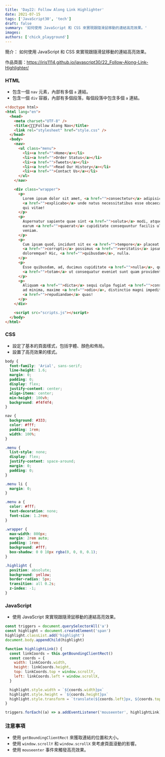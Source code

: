 ```yaml
---
title: 'Day22: Follow Along Link Highlighter'
date: 2021-07-15
tags: ['JavaScript30', 'tech']
draft: false
summary: '如何使用 JavaScript 和 CSS 來實現跟隨滑鼠移動的連結高亮效果。'
images:
authors: ['chick_playground']
---
```


簡介： 如何使用 JavaScript 和 CSS 來實現跟隨滑鼠移動的連結高亮效果。

作品頁面：https://iris1114.github.io/javascript30/22_Follow-Along-Link-Highlighter/

### HTML

- 包含一個 `nav` 元素，內部有多個 `a` 連結。
- 包含一個 `div` 容器，內部有多個段落，每個段落中包含多個 `a` 連結。

```html
<!doctype html>
<html lang="en">
  <head>
    <meta charset="UTF-8" />
    <title>👀👀👀Follow Along Nav</title>
    <link rel="stylesheet" href="style.css" />
  </head>
  <body>
    <nav>
      <ul class="menu">
        <li><a href="">Home</a></li>
        <li><a href="">Order Status</a></li>
        <li><a href="">Tweets</a></li>
        <li><a href="">Read Our History</a></li>
        <li><a href="">Contact Us</a></li>
      </ul>
    </nav>

    <div class="wrapper">
      <p>
        Lorem ipsum dolor sit amet, <a href="">consectetur</a> adipisicing elit. Est
        <a href="">explicabo</a> unde natus necessitatibus esse obcaecati distinctio, aut itaque,
        qui vitae!
      </p>
      <p>
        Aspernatur sapiente quae sint <a href="">soluta</a> modi, atque praesentium laborum pariatur
        earum <a href="">quaerat</a> cupiditate consequuntur facilis ullam dignissimos, aperiam quam
        veniam.
      </p>
      <p>
        Cum ipsam quod, incidunt sit ex <a href="">tempore</a> placeat maxime
        <a href="">corrupti</a> possimus <a href="">veritatis</a> ipsum fugit recusandae est
        doloremque? Hic, <a href="">quibusdam</a>, nulla.
      </p>
      <p>
        Esse quibusdam, ad, ducimus cupiditate <a href="">nulla</a>, quae magni odit
        <a href="">totam</a> ut consequatur eveniet sunt quam provident sapiente dicta neque quod.
      </p>
      <p>
        Aliquam <a href="">dicta</a> sequi culpa fugiat <a href="">consequuntur</a> pariatur optio
        ad minima, maxime <a href="">odio</a>, distinctio magni impedit tempore enim repellendus
        <a href="">repudiandae</a> quas!
      </p>
    </div>

    <script src="scripts.js"></script>
  </body>
</html>
```

### CSS

- 設定了基本的頁面樣式，包括字體、顏色和佈局。
- 設置了高亮效果的樣式。

```css
body {
  font-family: 'Arial', sans-serif;
  line-height: 1.6;
  margin: 0;
  padding: 0;
  display: flex;
  justify-content: center;
  align-items: center;
  min-height: 100vh;
  background: #f4f4f4;
}

nav {
  background: #333;
  color: #fff;
  padding: 1rem;
  width: 100%;
}

.menu {
  list-style: none;
  display: flex;
  justify-content: space-around;
  margin: 0;
  padding: 0;
}

.menu li {
  margin: 0;
}

.menu a {
  color: #fff;
  text-decoration: none;
  font-size: 1.2rem;
}

.wrapper {
  max-width: 800px;
  margin: 2rem auto;
  padding: 1rem;
  background: #fff;
  box-shadow: 0 0 10px rgba(0, 0, 0, 0.1);
}

.highlight {
  position: absolute;
  background: yellow;
  border-radius: 5px;
  transition: all 0.2s;
  z-index: -1;
}
```

### JavaScript

- 使用 JavaScript 來實現跟隨滑鼠移動的連結高亮效果。

```javascript
const triggers = document.querySelectorAll('a')
const highlight = document.createElement('span')
highlight.classList.add('highlight')
document.body.appendChild(highlight)

function highlightLink() {
  const linkCoords = this.getBoundingClientRect()
  const coords = {
    width: linkCoords.width,
    height: linkCoords.height,
    top: linkCoords.top + window.scrollY,
    left: linkCoords.left + window.scrollX,
  }

  highlight.style.width = `${coords.width}px`
  highlight.style.height = `${coords.height}px`
  highlight.style.transform = `translate(${coords.left}px, ${coords.top}px)`
}

triggers.forEach((a) => a.addEventListener('mouseenter', highlightLink))
```

### 注意事項

- 使用 `getBoundingClientRect` 來獲取連結的位置和大小。
- 使用 `window.scrollY` 和 `window.scrollX` 來考慮頁面滾動的影響。
- 使用 `mouseenter` 事件來觸發高亮效果。
